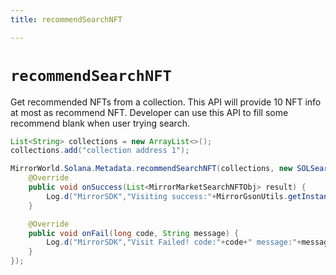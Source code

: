 ```yaml
---
title: recommendSearchNFT

---
```


# `recommendSearchNFT`
Get recommended NFTs from a collection. This API will provide 10
NFT info at most as recommend NFT. Developer can use this API to fill some recommend blank when user trying search.

```java
List<String> collections = new ArrayList<>();
collections.add("collection address 1");

MirrorWorld.Solana.Metadata.recommendSearchNFT(collections, new SOLSearchNFTsListener() {
    @Override
    public void onSuccess(List<MirrorMarketSearchNFTObj> result) {
        Log.d("MirrorSDK","Visiting success:"+MirrorGsonUtils.getInstance().toJson(result));
    }

    @Override
    public void onFail(long code, String message) {
        Log.d("MirrorSDK","Visit Failed! code:"+code+" message:"+message);
    }
});
```
